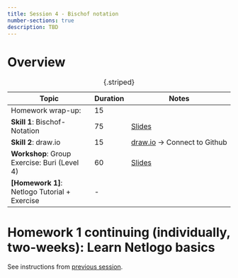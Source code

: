 ---
title: Session 4 - Bischof notation
number-sections: true
description: TBD
---

# Overview

| Topic                                         | Duration | Notes                                                     |
| --------------------------------------------- | -------- | --------------------------------------------------------- |
| Homework wrap-up:                             | 15       |                                                           |
| **Skill 1**: Bischof-Notation                 | 75       | [Slides](../skills/Bischof-Notation/Bischof-Notation.qmd) |
| **Skill 2**: draw.io                          | 15       | [draw.io](https://app.diagrams.net) -> Connect to Github  |
| **Workshop**: Group Exercise: Buri (Level 4)  | 60       | [Slides](../workshops/Buri/Buri.qmd)                      |
| **[Homework 1]**: Netlogo Tutorial + Exercise | -        |                                                           |

: {.striped}



# Homework 1 continuing (individually, two-weeks): Learn Netlogo basics

See instructions from [previous session](S3-Constructs.qmd).